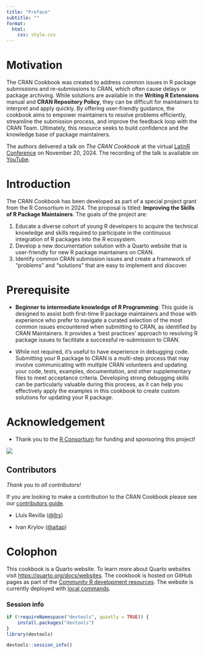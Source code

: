 ```yaml
---
title: "Preface"
subtitle: ""
format: 
  html:
    css: style.css
---
```


# Motivation

The CRAN Cookbook was created to address common issues in R package submissions and re-submissions to CRAN, which often cause delays or package archiving. While solutions are available in the **Writing R Extensions** manual and **CRAN Repository Policy**, they can be difficult for maintainers to interpret and apply quickly. By offering user-friendly guidance, the cookbook aims to empower maintainers to resolve problems efficiently, streamline the submission process, and improve the feedback loop with the CRAN Team. Ultimately, this resource seeks to build confidence and the knowledge base of package maintainers.

The authors delivered a talk on *The CRAN Cookbook* at the virtual [LatinR Conference](https://latinr.org/en/) on November 20, 2024. The recording of the talk is available on [YouTube](https://www.youtube.com/watch?v=3QR1ez6CVTo).

# Introduction

The CRAN Cookbook has been developed as part of a special project grant from the R Consortium in 2024. The proposal is titled: **Improving the Skills of R Package Maintainers**. The goals of the project are:

1. Educate a diverse cohort of young R developers to acquire the technical knowledge and skills required to participate in the continuous integration of R packages into the R ecosystem.
2. Develop a new documentation solution with a Quarto website that is user-friendly for new R package maintainers on CRAN.
3. Identify common CRAN submission issues and create a framework of "problems" and "solutions" that are easy to implement and discover.

# Prerequisite

- **Beginner to intermediate knowledge of R Programming**: This guide is designed to assist both first-time R package maintainers and those with experience who prefer to navigate a curated selection of the most common issues encountered when submitting to CRAN, as identified by CRAN Maintainers. It provides a 'best practices' approach to resolving R package issues to facilitate a successful re-submission to CRAN.


- While not required, it's useful to have experience in debugging code. Submitting your R package to CRAN is a multi-step process that may involve communicating with multiple CRAN volunteers and updating your code, tests, examples, documentation, and other supplementary files to meet acceptance criteria. Developing strong debugging skills can be particularly valuable during this process, as it can help you effectively apply the examples in this cookbook to create custom solutions for updating your R package.


# Acknowledgement

- Thank you to the [R Consortium](https://www.r-consortium.org/) for funding and sponsoring this project!

![](https://raw.githubusercontent.com/RConsortium/artwork/main/r_consortium/R_Consortium-logo-horizontal-color.svg){fig-align="left"}

## Contributors

_Thank you to all contributors!_ 


If you are looking to make a contribution to the CRAN Cookbook please see our [contributors guide](https://github.com/r-devel/cran-cookbook/wiki/Contributors-Guide). 

- Lluís Revilla ([@llrs](https://github.com/llrs))

- Ivan Krylov ([@aitap](https://github.com/aitap))

# Colophon

This cookbook is a Quarto website. To learn more about Quarto websites visit <https://quarto.org/docs/websites>. The cookbook is hosted on GitHub pages as part of the [Community R development resources](https://github.com/r-devel). The website is currently deployed with [local commands](https://github.com/r-devel/cran-cookbook/wiki/GitHub-Pages-Deployment).

### Session info 

```r
if (!requireNamespace("devtools", quietly = TRUE)) {
    install.packages("devtools")
}
library(devtools)

devtools::session_info()
```
